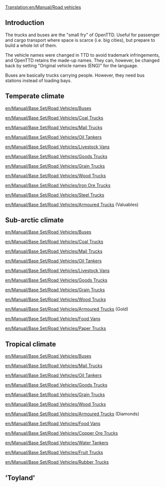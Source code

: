 [[Translation:en/Manual/Road vehicles]]
==Introduction==
The trucks and buses are the "small fry" of OpenTTD. Useful for passenger and cargo transport where space is scarce (i.e. big cities), but prepare to build a whole lot of them.

The vehicle names were changed in TTD to avoid trademark infringements, and OpenTTD retains the made-up names. They can, however, be changed back by setting "Original vehicle names (ENG)" for the language.

Buses are basically trucks carrying people. However, they need bus stations instead of loading bays.

==Temperate climate==

[[en/Manual/Base Set/Road Vehicles/Buses]]



[[en/Manual/Base Set/Road Vehicles/Coal Trucks]]

[[en/Manual/Base Set/Road Vehicles/Mail Trucks]]

[[en/Manual/Base Set/Road Vehicles/Oil Tankers]]

[[en/Manual/Base Set/Road Vehicles/Livestock Vans]]

[[en/Manual/Base Set/Road Vehicles/Goods Trucks]]

[[en/Manual/Base Set/Road Vehicles/Grain Trucks]]

[[en/Manual/Base Set/Road Vehicles/Wood Trucks]]

[[en/Manual/Base Set/Road Vehicles/Iron Ore Trucks]]

[[en/Manual/Base Set/Road Vehicles/Steel Trucks]]

[[en/Manual/Base Set/Road Vehicles/Armoured Trucks]] (Valuables)

==Sub-arctic climate==

[[en/Manual/Base Set/Road Vehicles/Buses]]



[[en/Manual/Base Set/Road Vehicles/Coal Trucks]]

[[en/Manual/Base Set/Road Vehicles/Mail Trucks]]

[[en/Manual/Base Set/Road Vehicles/Oil Tankers]]

[[en/Manual/Base Set/Road Vehicles/Livestock Vans]]

[[en/Manual/Base Set/Road Vehicles/Goods Trucks]]

[[en/Manual/Base Set/Road Vehicles/Grain Trucks]]

[[en/Manual/Base Set/Road Vehicles/Wood Trucks]]

[[en/Manual/Base Set/Road Vehicles/Armoured Trucks]] (Gold)

[[en/Manual/Base Set/Road Vehicles/Food Vans]]

[[en/Manual/Base Set/Road Vehicles/Paper Trucks]]

==Tropical climate==

[[en/Manual/Base Set/Road Vehicles/Buses]]



[[en/Manual/Base Set/Road Vehicles/Mail Trucks]]

[[en/Manual/Base Set/Road Vehicles/Oil Tankers]]

[[en/Manual/Base Set/Road Vehicles/Goods Trucks]]

[[en/Manual/Base Set/Road Vehicles/Grain Trucks]]

[[en/Manual/Base Set/Road Vehicles/Wood Trucks]]

[[en/Manual/Base Set/Road Vehicles/Armoured Trucks]] (Diamonds)

[[en/Manual/Base Set/Road Vehicles/Food Vans]]

[[en/Manual/Base Set/Road Vehicles/Copper Ore Trucks]]

[[en/Manual/Base Set/Road Vehicles/Water Tankers]]

[[en/Manual/Base Set/Road Vehicles/Fruit Trucks]]

[[en/Manual/Base Set/Road Vehicles/Rubber Trucks]]

=='Toyland'==